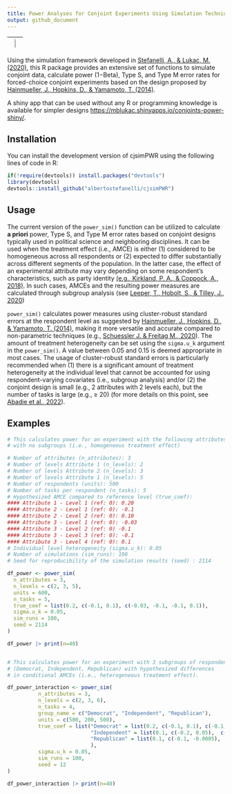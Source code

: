 ```yaml
---
title: Power Analyses for Conjoint Experiments Using Simulation Techniques
output: github_document
---
```


| <img width="30%" src="img/cjSimPWR_hex.png"> |
| :--: |




Using the simulation framework developed in [Stefanelli, A., & Lukac, M. (2020)](https://osf.io/preprints/socarxiv/spkcy/), this R package provides an extensive set of functions to simulate conjoint data, calculate power (1−Beta), Type S, and Type M error rates for forced-choice conjoint experiments based on the design proposed by [Hainmueller, J., Hopkins, D., & Yamamoto, T. (2014)](https://www.cambridge.org/core/journals/political-analysis/article/causal-inference-in-conjoint-analysis-understanding-multidimensional-choices-via-stated-preference-experiments/414DA03BAA2ACE060FFE005F53EFF8C8). 

A shiny app that can be used without any R or programming knowledge is available for simpler designs [https://mblukac.shinyapps.io/conjoints-power-shiny/](https://mblukac.shinyapps.io/conjoints-power-shiny/). 

## Installation

You can install the development version of cjsimPWR using the following lines of code in R:

```r
if(!require(devtools)) install.packages("devtools")
library(devtools)
devtools::install_github("albertostefanelli/cjsimPWR")
```

## Usage


The current version of the `power_sim()` function can be utilized to calculate **a priori** power, Type S, and Type M error rates based on conjoint designs typically used in political science and neighboring disciplines. It can be used when the treatment effect (i.e., AMCE) is either (1) considered to be homogeneous across all respondents or (2) expected to differ substantially across different segments of the population. In the latter case, the effect of an experimental attribute may vary depending on some respondent's characteristics, such as party identity [(e.g., Kirkland, P. A., & Coppock, A., 2018)](https://link.springer.com/article/10.1007/s11109-017-9414-8). In such cases, AMCEs and the resulting power measures are calculated through subgroup analysis (see [Leeper, T., Hobolt, S., & Tilley, J., 2020](https://www.cambridge.org/core/journals/political-analysis/article/abs/measuring-subgroup-preferences-in-conjoint-experiments/4F2C21AC02753F1FFF2F5EA0F943C1B2)) 

`power_sim()` calculates power measures using cluster-robust standard errors at the respondent level as suggested by [Hainmueller, J., Hopkins, D., & Yamamoto, T. (2014)](https://www.cambridge.org/core/journals/political-analysis/article/causal-inference-in-conjoint-analysis-understanding-multidimensional-choices-via-stated-preference-experiments/414DA03BAA2ACE060FFE005F53EFF8C8), making it more versatile and accurate compared to non-parametric techniques (e.g., [Schuessler J. & Freitag M., 2020](https://github.com/m-freitag/cjpowR)). The amount of treatment heterogeneity can be set using the `sigma.u_k` argument in the `power_sim()`. A value between 0.05 and 0.15 is deemed appropriate in most cases. The usage of cluster-robust standard errors is particularly recommended when (1) there is a significant amount of treatment heterogeneity at the individual level that cannot be accounted for using respondent-varying covariates (i.e., subgroup analysis) and/or (2) the conjoint design is small (e.g., 2 attributes with 2 levels each), but the number of tasks is large (e.g., ≥ 20) (for more details on this point, see [Abadie et al., 2022](https://academic.oup.com/qje/article/138/1/1/6750017)). 

## Examples

```r

# This calculates power for an experiment with the following attributes 
# with no subgroups (i.e., homogeneous treatment effect)

# Number of attributes (n_attributes): 3
# Number of levels Attribute 1 (n_levels): 2
# Number of levels Attribute 2 (n_levels): 3
# Number of levels Attribute 1 (n_levels): 5
# Number of respondents (units): 500
# Number of tasks per respondent (n_tasks): 5
# Hypothesized AMCE compared to reference level (true_coef): 
#### Attribute 1 - Level 1 (ref: 0): 0.20 
#### Attribute 2 - Level 1 (ref: 0): -0.1 
#### Attribute 2 - Level 2 (ref: 0): 0.10 
#### Attribute 3 - Level 1 (ref: 0): -0.03 
#### Attribute 3 - Level 2 (ref: 0) -0.1 
#### Attribute 3 - Level 3 (ref: 0): -0.1 
#### Attribute 3 - Level 4 (ref: 0): 0.1
# Individual level heterogeneity (sigma.u_k): 0.05 
# Number of simulations (sim_runs): 100
# Seed for reproducibility of the simulation results (seed) : 2114

df_power <- power_sim(
  n_attributes = 3,
  n_levels = c(2, 3, 5),
  units = 600,
  n_tasks = 5,
  true_coef = list(0.2, c(-0.1, 0.1), c(-0.03, -0.1, -0.1, 0.1)),
  sigma.u_k = 0.05,
  sim_runs = 100,
  seed = 2114
)

df_power |> print(n=40)


# This calculates power for an experiment with 3 subgroups of respondents 
# (Democrat, Independent, Republican) with hypothesized differences 
# in conditional AMCEs (i.e., heterogeneous treatment effect). 

df_power_interaction <- power_sim(
          n_attributes = 3,
          n_levels = c(2, 3, 6),
          n_tasks = 4,
          group_name = c("Democrat", "Independent", "Republican"),
          units = c(500, 200, 500),
          true_coef = list("Democrat" = list(0.2, c(-0.1, 0.1), c(-0.1, -0.1, -0.1, 0.1, -0.03)),
                           "Independent" = list(0.1, c(-0.2, 0.05),  c(-0.1, 0.1, 0.1, 0.3, 0.01)),
                           "Republican" = list(0.1, c(-0.1, -0.0005),  c(-0.1, 0.2, -0.1, 0.1, -0.01))
                           ),
          sigma.u_k = 0.05,
          sim_runs = 100,
          seed = 12
)

df_power_interaction |> print(n=40)

```
